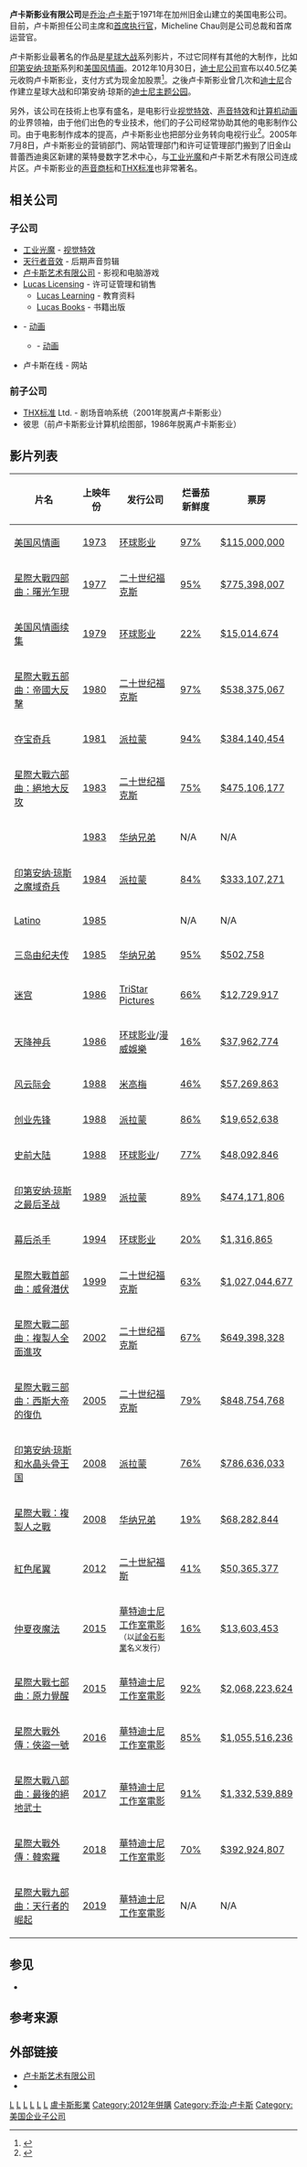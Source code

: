 {{noteTA
|G1=Show
|G2=Movie
|G3=星球大戰
|1=zh-cn:乔治·卢卡斯;zh-hk:佐治·魯卡斯;zh-tw:喬治·盧卡斯;
|2=zh-cn:印第安纳·琼斯; zh-hk:印第安納·鍾斯; zh-tw:印第安納·瓊斯;
}}
{{Distinguish|盧卡斯娛樂}}
{{Infobox_Company
| company_name  = 卢卡斯影业有限公司
| company_logo  = [[File:Lucasfilm_logo.svg|250px]]
| company_type  = [[子公司|子公司]]
| company_slogan = 
| foundation   = 1971  
| location    =  [[美国|美国]], [[加州|加州]], [[旧金山|旧金山]]普雷西迪奥区
| key_people   = [[凱斯琳·甘迺迪_(電影監製)|凱斯琳·甘迺迪]]<br /> （[[主席|主席]]）<br />{{link-en|Micheline Chau|Micheline_Chau}}<br /> ([[总裁|总裁]]，[[首席运营官|首席运营官]])<ref name="Info"/>
| num_employees = 
| parent =  [[迪士尼公司|迪士尼公司]]
| industry    = [[电影|电影]] 
| products    = 	 
| revenue    = 
| operating profit    = 
| homepage    = [http://www.lucasfilm.com/ Lucasfilm.com]
}}

'''卢卡斯影业有限公司'''是[[乔治·卢卡斯|乔治·卢卡斯]]于1971年在加州旧金山建立的美国电影公司。目前，卢卡斯担任公司主席和[[首席执行官|首席执行官]]，Micheline Chau则是公司总裁和首席运营官。

卢卡斯影业最著名的作品是[[星球大战|星球大战]]系列影片，不过它同样有其他的大制作，比如[[印第安纳·琼斯|印第安纳·琼斯]]系列和[[美国风情画|美国风情画]]。2012年10月30日，[[迪士尼公司|迪士尼公司]]宣布以40.5亿美元收购卢卡斯影业，支付方式为现金加股票<ref>{{cite news |title=Disney to Acquire Lucasfilm Ltd. |publisher=Yahoo! |date=2012-10-30 |url=http://news.yahoo.com/disney-acquire-lucasfilm-ltd-195100740.html |accessdate=2012-10-30 |deadurl=yes |archiveurl=https://archive.is/20121216151404/http://news.yahoo.com/disney-acquire-lucasfilm-ltd-195100740.html |archivedate=2012-12-16 }}</ref>。之後卢卡斯影业曾几次和[[迪士尼|迪士尼]]合作建立星球大战和印第安纳·琼斯的[[迪士尼主题公园|迪士尼主题公园]]。

另外，该公司在技術上也享有盛名，是电影行业[[视觉特效|视觉特效]]、[[声音特效|声音特效]]和[[计算机动画|计算机动画]]的业界领袖，由于他们出色的专业技术，他们的子公司经常协助其他的电影制作公司。由于电影制作成本的提高，卢卡斯影业也把部分业务转向电视行业<ref>{{cite news| title = Lucas tilts at studio tentpoles| publisher = Variety| date = 2006-10-04| url = http://www.variety.com/article/VR1117951284.html?categoryid=13&cs=1| accessdate = 2006-10-04| archive-date = 2009-06-06| archive-url = https://web.archive.org/web/20090606190958/http://www.variety.com/article/VR1117951284.html?categoryid=13&cs=1| dead-url = no}}</ref>。2005年7月8日，卢卡斯影业的营销部门、网站管理部门和许可证管理部门搬到了旧金山普蕾西迪奥区新建的莱特曼数字艺术中心，与[[工业光魔|工业光魔]]和卢卡斯艺术有限公司连成片区。卢卡斯影业的[[声音商标|声音商标]]{{link-en|The Deep Note|Deep_Note}}和[[THX标准|THX标准]]也非常著名。

== 相关公司 ==
=== 子公司 ===
*[[工业光魔|工业光魔]] - [[视觉特效|视觉特效]]
*[[天行者音效|天行者音效]] - 后期声音剪辑
*[[卢卡斯艺术有限公司|卢卡斯艺术有限公司]] - 影视和电脑游戏
*[[Lucas_Licensing|Lucas Licensing]] - 许可证管理和销售
**[[Lucas_Learning|Lucas Learning]] - 教育资料
**[[Lucas_Books|Lucas Books]] - 书籍出版
*{{link-en|Lucasfilm Animation|Lucasfilm Animation}} - [[动画|动画]]
**{{link-en|Lucasfilm Animation Singapore|Lucasfilm Animation Singapore}} - [[动画|动画]]
*卢卡斯在线 - 网站

=== 前子公司 ===
*[[THX标准|THX标准]] Ltd. - 剧场音响系统（2001年脱离卢卡斯影业）
*彼思（前卢卡斯影业计算机绘图部，1986年脱离卢卡斯影业）

== 影片列表 ==
{| class="sortable wikitable"
! 片名
! 上映年份
! 发行公司
! 烂番茄新鲜度
! 票房
|-
| [[美国风情画|美国风情画]]
| [[1973年电影|1973]]
| [[环球影业|环球影业]]
| [http://www.rottentomatoes.com/m/american_graffiti/ 97%]{{Wayback|url=http://www.rottentomatoes.com/m/american_graffiti/ |date=20100409032455 }}
| [http://www.boxofficemojo.com/movies/?id=americangraffiti.htm $115,000,000]{{Wayback|url=http://www.boxofficemojo.com/movies/?id=americangraffiti.htm |date=20181106214912 }}
|-
| [[星際大戰四部曲：曙光乍現|星際大戰四部曲：曙光乍現]]
| [[1977年电影|1977]]
| [[二十世纪福克斯|二十世纪福克斯]]
| [http://www.rottentomatoes.com/m/star_wars/ 95%]{{Wayback|url=http://www.rottentomatoes.com/m/star_wars/ |date=20151201053228 }}
| [http://www.boxofficemojo.com/movies/?id=starwars4.htm $775,398,007]{{Wayback|url=http://www.boxofficemojo.com/movies/?id=starwars4.htm |date=20151216022839 }}
|-
| [[美国风情画续集|美国风情画续集]]
| [[1979年电影|1979]]
| [[环球影业|环球影业]]
| [http://www.rottentomatoes.com/m/more_american_graffiti/ 22%] {{Wayback|url=http://www.rottentomatoes.com/m/more_american_graffiti/ |date=20201019212805 }}
| [http://www.boxofficemojo.com/movies/?id=moreamericangraffiti.htm $15,014,674] {{Wayback|url=http://www.boxofficemojo.com/movies/?id=moreamericangraffiti.htm |date=20191005100905 }}
|-
| [[星際大戰五部曲：帝國大反擊|星際大戰五部曲：帝國大反擊]]
| [[1980年电影|1980]]
| [[二十世纪福克斯|二十世纪福克斯]]
| [http://www.rottentomatoes.com/m/empire_strikes_back/ 97%]{{Wayback|url=http://www.rottentomatoes.com/m/empire_strikes_back/ |date=20151231170234 }}
| [http://www.boxofficemojo.com/movies/?id=starwars5.htm $538,375,067]{{Wayback|url=http://www.boxofficemojo.com/movies/?id=starwars5.htm |date=20190707110907 }}
|-
| [[夺宝奇兵|夺宝奇兵]]
| [[1981年电影|1981]]
| [[派拉蒙|派拉蒙]]
| [http://www.rottentomatoes.com/m/raiders_of_the_lost_ark/ 94%]{{Wayback|url=http://www.rottentomatoes.com/m/raiders_of_the_lost_ark/ |date=20190331235026 }}
| [http://www.boxofficemojo.com/movies/?id=raidersofthelostark.htm $384,140,454]{{WebCite|url=https://www.webcitation.org/65eK26z1o?url=http://www.boxofficemojo.com/movies/?id=raidersofthelostark.htm |date=20120222193109 |dateformat=iso }}
|-
| [[星際大戰六部曲：絕地大反攻|星際大戰六部曲：絕地大反攻]]
| [[1983年电影|1983]]
| [[二十世纪福克斯|二十世纪福克斯]]
| [http://www.rottentomatoes.com/m/return_of_the_jedi/ 75%]{{Wayback|url=http://www.rottentomatoes.com/m/return_of_the_jedi/ |date=20151121155657 }}
| [http://www.boxofficemojo.com/movies/?id=starwars6.htm $475,106,177]{{Wayback|url=http://www.boxofficemojo.com/movies/?id=starwars6.htm |date=20151207132842 }}
|-
| {{link-en|Twice Upon a Time|Twice_Upon_a_Time_(1983film)}}
| [[1983年电影|1983]]
| [[华纳兄弟|华纳兄弟]]
| N/A
| N/A
|-
| [[魔域奇兵|印第安纳·琼斯之魔域奇兵]]
| [[1984年电影|1984]]
| [[派拉蒙|派拉蒙]]
| [http://www.rottentomatoes.com/m/indiana_jones_and_the_temple_of_doom/ 84%]{{Wayback|url=http://www.rottentomatoes.com/m/indiana_jones_and_the_temple_of_doom/ |date=20150629063500 }}
| [http://www.boxofficemojo.com/movies/?id=indianajonesandthetempleofdoom.htm $333,107,271]{{Wayback|url=http://www.boxofficemojo.com/movies/?id=indianajonesandthetempleofdoom.htm |date=20120626041223 }}
|-
| [[Latino_(1985年电影)|Latino]]
| [[1985年电影|1985]]
| {{link-en|Cinecom|Cinecom}}
| N/A
| N/A
|-
| [[三岛由纪夫传_(1985年电影)|三岛由纪夫传]]
| [[1985年电影|1985]]
| [[华纳兄弟|华纳兄弟]]
| [http://www.rottentomatoes.com/m/mishima_a_life_in_four_chapters/ 95%]{{Wayback|url=http://www.rottentomatoes.com/m/mishima_a_life_in_four_chapters/ |date=20171201015857 }}
| [http://www.boxofficemojo.com/movies/?id=mishima.htm $502,758] {{Wayback|url=http://www.boxofficemojo.com/movies/?id=mishima.htm |date=20180805112825 }}
|-
| [[迷宫_(1986年电影)|迷宫]]
| [[1986年电影|1986]]
| [[TriStar_Pictures|TriStar Pictures]]
| [http://www.rottentomatoes.com/m/labyrinth/ 66%] {{Wayback|url=http://www.rottentomatoes.com/m/labyrinth/ |date=20210125014650 }}
| [http://www.boxofficemojo.com/movies/?id=labyrinth.htm $12,729,917] {{Wayback|url=http://www.boxofficemojo.com/movies/?id=labyrinth.htm |date=20190605212636 }}
|-
| [[霍華鴨_(電影)|天降神兵]]
| [[1986年电影|1986]]
| [[环球影业|环球影业]]/[[漫威娛樂|漫威娛樂]]
| [http://www.rottentomatoes.com/m/howard_the_duck/ 16%]{{Wayback|url=http://www.rottentomatoes.com/m/howard_the_duck/ |date=20140803155451 }}
| [http://www.boxofficemojo.com/movies/?id=howardtheduck.htm $37,962,774] {{Wayback|url=http://www.boxofficemojo.com/movies/?id=howardtheduck.htm |date=20191014141537 }}
|-
| [[风云际会_(1988年电影)|风云际会]]
| [[1988年电影|1988]]
| [[米高梅|米高梅]]
| [http://www.rottentomatoes.com/m/willow/ 46%] {{Wayback|url=http://www.rottentomatoes.com/m/willow/ |date=20210129054312 }}
| [http://www.boxofficemojo.com/movies/?id=willow.htm $57,269,863]{{Wayback|url=http://www.boxofficemojo.com/movies/?id=willow.htm |date=20090207210315 }}
|-
| [[创业先锋_(1988年电影)|创业先锋]]
| [[1988年电影|1988]]
| [[派拉蒙|派拉蒙]]
| [http://www.rottentomatoes.com/m/tucker_the_man_and_his_dream/ 86%] {{Wayback|url=http://www.rottentomatoes.com/m/tucker_the_man_and_his_dream/ |date=20201121163346 }}
| [http://www.boxofficemojo.com/movies/?id=tuckerthemanandhisdream.htm $19,652,638] {{Wayback|url=http://www.boxofficemojo.com/movies/?id=tuckerthemanandhisdream.htm |date=20180805112837 }}
|-
| [[史前大陆_(1988年电影)|史前大陆]]
| [[1988年电影|1988]]
| [[环球影业|环球影业]]/{{link-en|Amblin Entertainment|Amblin Entertainment}}
| [http://www.rottentomatoes.com/m/land_before_time/?name_order=asc/ 77%] {{Wayback|url=http://www.rottentomatoes.com/m/land_before_time/?name_order=asc%2F |date=20200202161946 }}
| [http://www.boxofficemojo.com/movies/?id=landbeforetime.htm $48,092,846]{{Wayback|url=http://www.boxofficemojo.com/movies/?id=landbeforetime.htm |date=20140916051041 }}
|-
| [[圣战奇兵|印第安纳·琼斯之最后圣战]]
| [[1989年电影|1989]]
| [[派拉蒙|派拉蒙]]
| [http://www.rottentomatoes.com/m/indiana_jones_and_the_last_crusade/ 89%]{{Wayback|url=http://www.rottentomatoes.com/m/indiana_jones_and_the_last_crusade/ |date=20150626010406 }}
| [http://www.boxofficemojo.com/movies/?id=indianajonesandthelastcrusade.htm $474,171,806]{{WebCite|url=https://www.webcitation.org/6GWP41uVv?url=http://www.boxofficemojo.com/movies/?id=indianajonesandthelastcrusade.htm |date=20130510230357 |dateformat=iso }}
|-
| [[幕后杀手_(1994年电影)|幕后杀手]]
| [[1994年电影|1994]]
| [[环球影业|环球影业]]
| [http://www.rottentomatoes.com/m/radioland_murders/ 20%] {{Wayback|url=http://www.rottentomatoes.com/m/radioland_murders/ |date=20200918202446 }}
| [http://www.boxofficemojo.com/movies/?id=radiolandmurders.htm $1,316,865] {{Wayback|url=http://www.boxofficemojo.com/movies/?id=radiolandmurders.htm |date=20190505113536 }}
|-
| [[星際大戰首部曲：威脅潛伏|星際大戰首部曲：威脅潛伏]]
| [[1999年电影|1999]]
| [[二十世纪福克斯|二十世纪福克斯]]
| [http://www.rottentomatoes.com/m/star_wars_episode_i_the_phantom_menace/ 63%]{{Wayback|url=http://www.rottentomatoes.com/m/star_wars_episode_i_the_phantom_menace/ |date=20190515010020 }}
| [http://www.boxofficemojo.com/movies/?id=starwars.htm $1,027,044,677]{{WebCite|url=https://www.webcitation.org/64xJUCNHT?url=http://www.boxofficemojo.com/movies/?id=starwars.htm |date=20120125125558 |dateformat=iso }}
|-
| [[星際大戰二部曲：複製人全面進攻|星際大戰二部曲：複製人全面進攻]]
| [[2002年电影|2002]]
| [[二十世纪福克斯|二十世纪福克斯]]
| [http://www.rottentomatoes.com/m/star_wars_episode_ii_attack_of_the_clones/ 67%]{{Wayback|url=http://www.rottentomatoes.com/m/star_wars_episode_ii_attack_of_the_clones/ |date=20170125174759 }}
| [http://www.boxofficemojo.com/movies/?id=starwars2.htm $649,398,328]{{Wayback|url=http://www.boxofficemojo.com/movies/?id=starwars2.htm |date=20090215215126 }}
|-
| [[星際大戰三部曲：西斯大帝的復仇|星際大戰三部曲：西斯大帝的復仇]]
| [[2005年电影|2005]]
| [[二十世纪福克斯|二十世纪福克斯]]
| [http://www.rottentomatoes.com/m/star_wars_3/ 79%] {{Wayback|url=http://www.rottentomatoes.com/m/star_wars_3/ |date=20210221072703 }}
| [http://www.boxofficemojo.com/movies/?id=starwars3.htm $848,754,768]{{Wayback|url=http://www.boxofficemojo.com/movies/?id=starwars3.htm |date=20090215103017 }}
|-
| [[印第安纳·琼斯和水晶头骨王国|印第安纳·琼斯和水晶头骨王国]]
| [[2008年电影|2008]]
| [[派拉蒙|派拉蒙]]
| [http://www.rottentomatoes.com/m/indiana_jones_and_the_kingdom_of_the_crystal_skull/ 76%]{{Wayback|url=http://www.rottentomatoes.com/m/indiana_jones_and_the_kingdom_of_the_crystal_skull/ |date=20171216134039 }}
| [http://www.boxofficemojo.com/movies/?id=indianajones4.htm $786,636,033]{{Wayback|url=http://www.boxofficemojo.com/movies/?id=indianajones4.htm |date=20151207013330 }}
|-
| [[星球大戰動畫：複製人戰爭_(電影)|星際大戰：複製人之戰]]
| [[2008年电影|2008]]
| [[华纳兄弟|华纳兄弟]]
| [http://www.rottentomatoes.com/m/clone_wars/ 19%]{{Wayback|url=http://www.rottentomatoes.com/m/clone_wars/ |date=20151215225117 }}
| [http://www.boxofficemojo.com/movies/?id=starwarsclonewars.htm $68,282,844]{{Wayback|url=http://www.boxofficemojo.com/movies/?id=starwarsclonewars.htm |date=20190605170651 }}
|-
| [[紅色尾翼|紅色尾翼]]
| [[2012年电影|2012]]
| [[二十世紀福斯|二十世紀福斯]]
| [https://www.rottentomatoes.com/m/red-tails/ 41%] {{Wayback|url=https://www.rottentomatoes.com/m/red-tails/ |date=20201211015946 }}
| [http://www.boxofficemojo.com/movies/?id=redtails.htm $50,365,377] {{Wayback|url=http://www.boxofficemojo.com/movies/?id=redtails.htm |date=20190727103024 }}
|-
| [[仲夏夜魔法|仲夏夜魔法]]
| [[2015年电影|2015]]
| [[華特迪士尼工作室電影|華特迪士尼工作室電影]]<br><small>（以[[試金石影業|試金石影業]]名义发行）</small>
| [https://www.rottentomatoes.com/m/strange_magic/ 16%] {{Wayback|url=https://www.rottentomatoes.com/m/strange_magic/ |date=20210129100641 }}
| [http://www.boxofficemojo.com/movies/?id=strangemagic.htm $13,603,453] {{Wayback|url=http://www.boxofficemojo.com/movies/?id=strangemagic.htm |date=20190512235735 }}
|-
| [[星際大戰七部曲：原力覺醒|星際大戰七部曲：原力覺醒]]
| [[2015年电影|2015]]
| [[華特迪士尼工作室電影|華特迪士尼工作室電影]]
| [http://www.rottentomatoes.com/m/star_wars_episode_vii_the_force_awakens/ 92%]{{Wayback|url=http://www.rottentomatoes.com/m/star_wars_episode_vii_the_force_awakens/ |date=20151218223919 }}
| [http://www.boxofficemojo.com/movies/?id=starwars7.htm $2,068,223,624]{{Wayback|url=http://www.boxofficemojo.com/movies/?id=starwars7.htm |date=20160619161800 }}
|-
| [[星際大戰外傳：俠盜一號|星際大戰外傳：俠盜一號]]
| [[2016年电影|2016]]
| [[華特迪士尼工作室電影|華特迪士尼工作室電影]]
| [https://www.rottentomatoes.com/m/rogue_one_a_star_wars_story/ 85%]{{Wayback|url=https://www.rottentomatoes.com/m/rogue_one_a_star_wars_story/ |date=20191225135114 }}
| [http://www.boxofficemojo.com/movies/?id=starwars2016.htm   $1,055,516,236]{{Wayback|url=http://www.boxofficemojo.com/movies/?id=starwars2016.htm |date=20170119045719 }}
|-
| [[星際大戰八部曲：最後的絕地武士|星際大戰八部曲：最後的絕地武士]]
| [[2017年电影|2017]]
| [[華特迪士尼工作室電影|華特迪士尼工作室電影]]
| [https://www.rottentomatoes.com/m/star_wars_the_last_jedi/ 91%]{{Wayback|url=https://www.rottentomatoes.com/m/star_wars_the_last_jedi/ |date=20180223234414 }}
| [https://www.boxofficemojo.com/movies/?id=starwars8.htm $1,332,539,889]{{Wayback|url=https://www.boxofficemojo.com/movies/?id=starwars8.htm |date=20171219025457 }}
|-
| [[星際大戰外傳：韓索羅|星際大戰外傳：韓索羅]]
| [[2018年电影|2018]]
| [[華特迪士尼工作室電影|華特迪士尼工作室電影]]
| [https://www.rottentomatoes.com/m/solo_a_star_wars_story 70%]{{Wayback|url=https://www.rottentomatoes.com/m/solo_a_star_wars_story |date=20180520234937 }}
| [https://www.boxofficemojo.com/movies/?id=untitledhansolostarwarsanthologyfilm.htm $392,924,807] {{Wayback|url=https://www.boxofficemojo.com/movies/?id=untitledhansolostarwarsanthologyfilm.htm |date=20190908001839 }}
|-
| [[星際大戰九部曲：天行者的崛起|星際大戰九部曲：天行者的崛起]]
| [[2019年电影|2019]]
| [[華特迪士尼工作室電影|華特迪士尼工作室電影]]
| N/A
| N/A
|}

== 参见 ==
*{{link-en|EditDroid|EditDroid}}

== 参考来源 ==
{{reflist|refs=
<ref name="Info">{{cite web
|url=http://investing.businessweek.com/research/stocks/private/snapshot.asp?privcapId=902479
|title=Lucasfilm Ltd: Private Company Information
|publisher=''[[商业周刊|商业周刊]]''
|accessdate=2009-08-11
|archive-date=2012-09-21
|archive-url=https://web.archive.org/web/20120921075231/http://investing.businessweek.com/research/stocks/private/snapshot.asp?privcapId=902479
|dead-url=no
}}</ref>
}}

== 外部链接 ==

*[http://www.lucasarts.com/ 卢卡斯艺术有限公司]{{Wayback|url=http://www.lucasarts.com/ |date=19961220185621 }}
*{{imdb company|id=0071326|company=卢卡斯影业}}

{{George Lucas}}
{{Lucasfilm}}
{{迪士尼}}

[[Category:1971年成立的公司|L]]
[[Category:美国电影公司|L]]
[[Category:迪士尼製片工作室|L]]
[[Category:華特迪士尼影業集團|L]]
[[Category:華特迪士尼公司子公司|L]]
[[Category:加利福尼亚州娱乐公司|L]]
[[Category:盧卡斯影業|]]
[[Category:2012年併購|Category:2012年併購]]
[[Category:乔治·卢卡斯|Category:乔治·卢卡斯]]
[[Category:美国企业子公司|Category:美国企业子公司]]